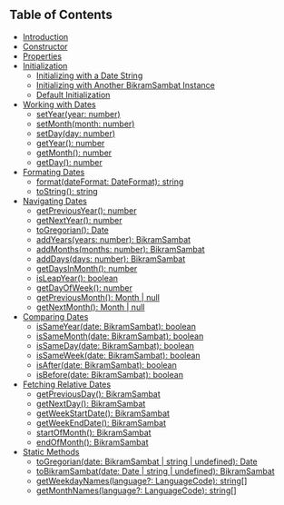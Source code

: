 ## Table of Contents

- [Introduction](/introduction)
- [Constructor](/constructor)
- [Properties](/properties)
- [Initialization](/initialization)
  - [Initializing with a Date String](/initialization/with-date-string)
  - [Initializing with Another BikramSambat Instance](/initialization/with-another-date-instance)
  - [Default Initialization](/initialization/default-initialization)
- [Working with Dates](/working-with-dates)
  - [setYear(year: number)](/working-with-dates/set-year)
  - [setMonth(month: number)](/working-with-dates/set-month)
  - [setDay(day: number)](/working-with-dates/set-day)
  - [getYear(): number](/working-with-dates/get-year)
  - [getMonth(): number](/working-with-dates/get-month)
  - [getDay(): number](/working-with-dates/get-day)
- [Formating Dates](/formating-dates)
  - [format(dateFormat: DateFormat): string](/formating-dates/format)
  - [toString(): string](/formating-dates/toString)
- [Navigating Dates](/navigating-dates)
  - [getPreviousYear(): number](/navigating-dates/get-previous-year)
  - [getNextYear(): number](/navigating-dates/get-next-year)
  - [toGregorian(): Date](/navigating-dates/to-gregorian)
  - [addYears(years: number): BikramSambat](/navigating-dates/add-years)
  - [addMonths(months: number): BikramSambat](/navigating-dates/add-months)
  - [addDays(days: number): BikramSambat](/navigating-dates/add-days)
  - [getDaysInMonth(): number](/navigating-dates/get-days-in-month)
  - [isLeapYear(): boolean](/navigating-dates/is-leap-year)
  - [getDayOfWeek(): number](/navigating-dates/get-day-of-week)
  - [getPreviousMonth(): Month | null](/navigating-dates/get-previous-month)
  - [getNextMonth(): Month | null](/navigating-dates/get-next-month)
- [Comparing Dates](/comparing-dates)
  - [isSameYear(date: BikramSambat): boolean](/comparing-dates/is-same-year)
  - [isSameMonth(date: BikramSambat): boolean](/comparing-dates/is-same-month)
  - [isSameDay(date: BikramSambat): boolean](/comparing-dates/is-same-day)
  - [isSameWeek(date: BikramSambat): boolean](/comparing-dates/is-same-week)
  - [isAfter(date: BikramSambat): boolean](/comparing-dates/is-after)
  - [isBefore(date: BikramSambat): boolean](/comparing-dates/is-before)
- [Fetching Relative Dates](/fething-relative-dates/)
  - [getPreviousDay(): BikramSambat](/fething-relative-dates/get-previous-day)
  - [getNextDay(): BikramSambat](/fething-relative-dates/get-next-day)
  - [getWeekStartDate(): BikramSambat](/fething-relative-dates/get-week-start-date)
  - [getWeekEndDate(): BikramSambat](/fething-relative-dates/get-week-end-date)
  - [startOfMonth(): BikramSambat](/fething-relative-dates/start-of-month)
  - [endOfMonth(): BikramSambat](/fething-relative-dates/end-of-month)
- [Static Methods](/static-methods/)
  - [toGregorian(date: BikramSambat | string | undefined): Date](/static-methods/to-gregorian)
  - [toBikramSambat(date: Date | string | undefined): BikramSambat](/static-methods/to-bikram-sambat)
  - [getWeekdayNames(language?: LanguageCode): string[]](/static-methods/get-weekday-names)
  - [getMonthNames(language?: LanguageCode): string[]](/static-methods/get-month-names)

